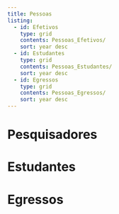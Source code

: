 ```yaml
---
title: Pessoas
listing:
  - id: Efetivos
    type: grid
    contents: Pessoas_Efetivos/
    sort: year desc
  - id: Estudantes
    type: grid
    contents: Pessoas_Estudantes/
    sort: year desc  
  - id: Egressos
    type: grid
    contents: Pessoas_Egressos/
    sort: year desc  
---
```

    
# Pesquisadores
::: {#Efetivos .line-page}
:::
# Estudantes
::: {#Estdantes .line-page}
:::
::: {#Efetivos .line-page}
:::
# Egressos
::: {#Egressos .line-page}
:::